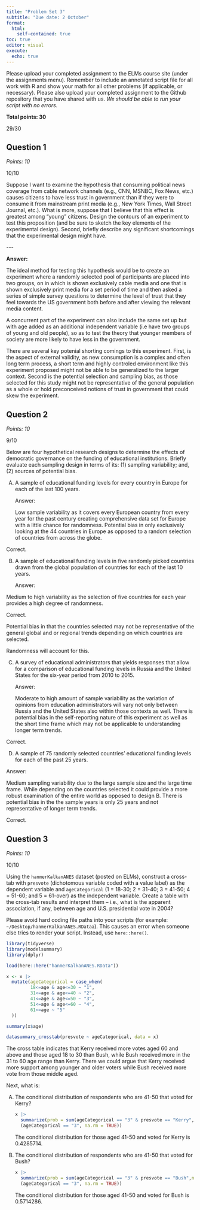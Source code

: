 ```yaml
---
title: "Problem Set 3"
subtitle: "Due date: 2 October"
format: 
  html:
    self-contained: true
toc: true
editor: visual
execute: 
  echo: true
---
```


Please upload your completed assignment to the ELMs course site (under the assignments menu). Remember to include an annotated script file for all work with R and show your math for all other problems (if applicable, or necessary). Please also upload your completed assignment to the Github repository that you have shared with us. *We should be able to run your script with no errors.*

**Total points: 30**

::: {.callout-tip title="HG comments"}
29/30
:::

## Question 1

*Points: 10*

::: {.callout-tip title="HG comments"}
10/10
:::

Suppose I want to examine the hypothesis that consuming political news coverage from cable network channels (e.g., CNN, MSNBC, Fox News, etc.) causes citizens to have less trust in government than if they were to consume it from mainstream print media (e.g., New York Times, Wall Street Journal, etc.). What is more, suppose that I believe that this effect is greatest among "young" citizens. Design the contours of an experiment to test this proposition (and be sure to sketch the key elements of the experimental design). Second, briefly describe any significant shortcomings that the experimental design might have.

\-\--

**Answer:**

The ideal method for testing this hypothesis would be to create an experiment where a randomly selected pool of participants are placed into two groups, on in which is shown exclusively cable media and one that is shown exclusively print media for a set period of time and then asked a series of simple survey questions to determine the level of trust that they feel towards the US government both before and after viewing the relevant media content.

A concurrent part of the experiment can also include the same set up but with age added as an additional independent variable (i.e have two groups of young and old people), so as to test the theory that younger members of society are more likely to have less in the government.

There are several key potenial shorting comings to this experiment. First, is the aspect of external validity, as new consumption is a complex and often long term process, a short term and highly controled environment like this experiment proposed might not be able to be generalized to the larger context. Second is the potential selection and sampling bias, as those selected for this study might not be representative of the general population as a whole or hold preconceived notions of trust in government that could skew the experiment.

## Question 2

*Points: 10*

::: {.callout-tip title="HG comments"}
9/10
:::

Below are four hypothetical research designs to determine the effects of democratic governance on the funding of educational institutions. Briefly evaluate each sampling design in terms of its: (1) sampling variability; and, (2) sources of potential bias.

A.  A sample of educational funding levels for every country in Europe for each of the last 100 years.

    Answer:

    Low sample variability as it covers every European country from every year for the past century creating comprehensive data set for Europe with a little chance for randomness. Potential bias in only exclusively looking at the 44 countries in Europe as opposed to a random selection of countries from across the globe.
    
::: {.callout-tip title="HG comments"}
Correct.
:::

B.  A sample of educational funding levels in five randomly picked countries drawn from the global population of countries for each of the last 10 years.

    Answer:

Medium to high variability as the selection of five countries for each year provides a high degree of randomness. 

::: {.callout-tip title="HG comments"}
Correct.
:::

Potential bias in that the countries selected may not be representative of the general global and or regional trends depending on which countries are selected.
    
::: {.callout-tip title="HG comments"}
Randomness will account for this. 
:::

C.  A survey of educational administrators that yields responses that allow for a comparison of educational funding levels in Russia and the United States for the six-year period from 2010 to 2015.

    Answer:

    Moderate to high amount of sample variability as the variation of opinions from education administrators will vary not only between Russia and the United States also within those contexts as well. There is potential bias in the self-reporting nature of this experiment as well as the short time frame which may not be applicable to understanding longer term trends.
    
::: {.callout-tip title="HG comments"}
Correct.
:::

D.  A sample of 75 randomly selected countries' educational funding levels for each of the past 25 years.

Answer:

Medium sampling variability due to the large sample size and the large time frame. While depending on the countries selected it could provide a more robust examination of the entire world as opposed to design B. There is potential bias in the the sample years is only 25 years and not representative of longer term trends.

::: {.callout-tip title="HG comments"}
Correct.
:::

## Question 3

*Points: 10*

::: {.callout-tip title="HG comments"}
10/10
:::

Using the `hanmerKalkanANES` dataset (posted on ELMs), construct a cross-tab with `presvote` (dichotomous variable coded with a value label) as the dependent variable and `ageCategorical` (1 = 18-30; 2 = 31-40; 3 = 41-50; 4 = 51-60; and 5 = 61-over) as the independent variable. Create a table with the cross-tab results and interpret them -- i.e., what is the apparent association, if any, between age and U.S. presidential vote in 2004?

::: {.callout-tip title="HG comments"}
Please avoid hard coding file paths into your scripts (for example: `~/Desktop/hanmerKalkanANES.RDataa`). This causes an error when someone else tries to render your script. Instead, use `here::here()`.  
:::

```r
library(tidyverse)
library(modelsummary)
library(dplyr)

load(here::here("hanmerKalkanANES.RData"))

```

```r

x <- x |>
  mutate(ageCategorical = case_when(
         18<=age & age<=30 ~ "1",
         31<=age & age<=40 ~ "2",
         41<=age & age<=50 ~ "3",
         51<=age & age<=60 ~ "4",
         61<=age ~ "5"
  ))

summary(x$age)

datasummary_crosstab(presvote ~ ageCategorical, data = x)
```

The cross table indicates that Kerry received more votes aged 60 and above and those aged 18 to 30 than Bush, while Bush received more in the 31 to 60 age range than Kerry. There we could argue that Kerry received more support among younger and older voters while Bush received more vote from those middle aged.

Next, what is:

A.  The conditional distribution of respondents who are 41-50 that voted for Kerry?

    ```r
    x |>
      summarize(prob = sum(ageCategorical == "3" & presvote == "Kerry",na.rm = TRUE)/sum 
      (ageCategorical == "3", na.rm = TRUE))
    ```

    The conditional distribution for those aged 41-50 and voted for Kerry is 0.4285714.

B.  The conditional distribution of respondents who are 41-50 that voted for Bush?

    ```r
    x |>
      summarize(prob = sum(ageCategorical == "3" & presvote == "Bush",na.rm = TRUE)/sum 
      (ageCategorical == "3", na.rm = TRUE))
    ```

    The conditional distribution for those aged 41-50 and voted for Bush is 0.5714286.
